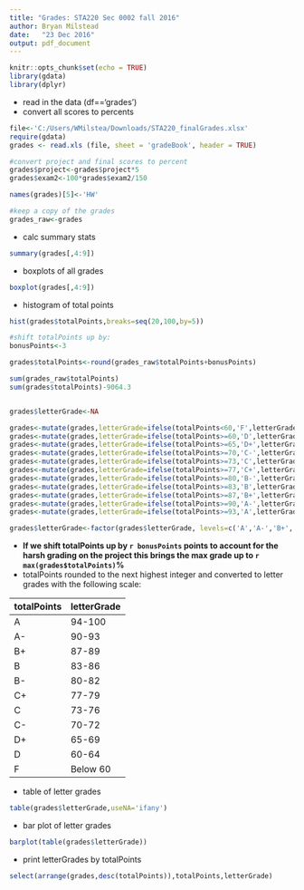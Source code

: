 ```yaml
---
title: "Grades: STA220 Sec 0002 fall 2016"
author:	Bryan Milstead
date:	"23 Dec 2016"
output: pdf_document
---
```


```r
knitr::opts_chunk$set(echo = TRUE)
library(gdata)
library(dplyr)
```

* read in the data (df=='grades')
* convert all scores to percents


```r
file<-'C:/Users/WMilstea/Downloads/STA220_finalGrades.xlsx'
require(gdata)
grades <- read.xls (file, sheet = 'gradeBook', header = TRUE)

#convert project and final scores to percent
grades$project<-grades$project*5
grades$exam2<-100*grades$exam2/150

names(grades)[5]<-'HW'

#keep a copy of the grades
grades_raw<-grades
```

* calc summary stats

```r
summary(grades[,4:9])
```

* boxplots of all grades

```r
boxplot(grades[,4:9])
```

* histogram of total points 

```r
hist(grades$totalPoints,breaks=seq(20,100,by=5))
```

```r
#shift totalPoints up by:
bonusPoints<-3

grades$totalPoints<-round(grades_raw$totalPoints+bonusPoints)

sum(grades_raw$totalPoints)
sum(grades$totalPoints)-9064.3


grades$letterGrade<-NA

grades<-mutate(grades,letterGrade=ifelse(totalPoints<60,'F',letterGrade))
grades<-mutate(grades,letterGrade=ifelse(totalPoints>=60,'D',letterGrade))
grades<-mutate(grades,letterGrade=ifelse(totalPoints>=65,'D+',letterGrade))
grades<-mutate(grades,letterGrade=ifelse(totalPoints>=70,'C-',letterGrade))
grades<-mutate(grades,letterGrade=ifelse(totalPoints>=73,'C',letterGrade))
grades<-mutate(grades,letterGrade=ifelse(totalPoints>=77,'C+',letterGrade))
grades<-mutate(grades,letterGrade=ifelse(totalPoints>=80,'B-',letterGrade))
grades<-mutate(grades,letterGrade=ifelse(totalPoints>=83,'B',letterGrade))
grades<-mutate(grades,letterGrade=ifelse(totalPoints>=87,'B+',letterGrade))
grades<-mutate(grades,letterGrade=ifelse(totalPoints>=90,'A-',letterGrade))
grades<-mutate(grades,letterGrade=ifelse(totalPoints>=93,'A',letterGrade))

grades$letterGrade<-factor(grades$letterGrade, levels=c('A','A-','B+','B','B-','C+','C','C-','D+','D','F'))


```

* **If we shift totalPoints up by `r bonusPoints` points to account for the harsh grading on the project this brings the max grade up to `r max(grades$totalPoints)`%**
* totalPoints rounded to the next highest integer and converted to letter grades with the following scale:

totalPoints  | letterGrade
------------- | -------------
A  | 94-100
A- | 90-93
B+ | 87-89
B | 83-86
B- | 80-82
C+ | 77-79
C | 73-76
C- | 70-72
D+ | 65-69
D | 60-64
F | Below 60 

* table of letter grades

```r
table(grades$letterGrade,useNA='ifany')
```

* bar plot of letter grades

```r

barplot(table(grades$letterGrade))
```

* print letterGrades by totalPoints

```r
select(arrange(grades,desc(totalPoints)),totalPoints,letterGrade)
```

